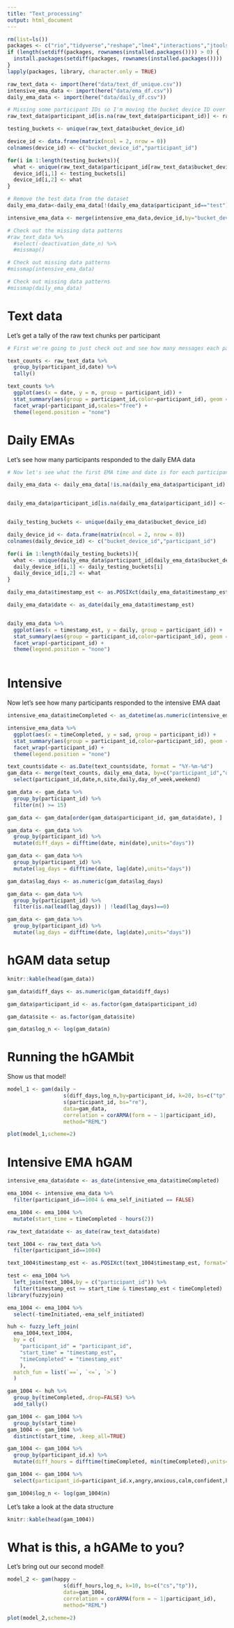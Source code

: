 ```yaml
---
title: "Text_processing"
output: html_document
---
```


```r
rm(list=ls())
packages <- c("rio","tidyverse","reshape","lme4","interactions","jtools","lmerTest","Amelia","mice","lavaan","semTools","janitor","stargazer","plotluck","splitstackshape","mgcv","Amelia","lubridate","here","fuzzyjoin")
if (length(setdiff(packages, rownames(installed.packages()))) > 0) {
  install.packages(setdiff(packages, rownames(installed.packages())))  
}
lapply(packages, library, character.only = TRUE)

```



```r
raw_text_data <- import(here("data/text_df_unique.csv"))
intensive_ema_data <- import(here("data/ema_df.csv"))
daily_ema_data <- import(here("data/daily_df.csv"))

# Missing some participant IDs so I'm moving the bucket device ID over to the NA
raw_text_data$participant_id[is.na(raw_text_data$participant_id)] <- raw_text_data$bucket_device_id[is.na(raw_text_data$participant_id)]

testing_buckets <- unique(raw_text_data$bucket_device_id)

device_id <- data.frame(matrix(ncol = 2, nrow = 0))
colnames(device_id) <- c("bucket_device_id","participant_id")

for(i in 1:length(testing_buckets)){
  what <- unique(raw_text_data$participant_id[raw_text_data$bucket_device_id==testing_buckets[i]])
  device_id[i,1] <- testing_buckets[i]
  device_id[i,2] <- what
}

# Remove the test data from the dataset
daily_ema_data<-daily_ema_data[!(daily_ema_data$participant_id=="test"),]

intensive_ema_data <- merge(intensive_ema_data,device_id,by="bucket_device_id")

```



```r
# Check out the missing data patterns 
#raw_text_data %>%
  #select(-deactivation_date_n) %>%
  #missmap()

# Check out missing data patterns
#missmap(intensive_ema_data)

# Check out missing data patterns
#missmap(daily_ema_data)
```

# Text data

Let's get a tally of the raw text chunks per participant

```r
# First we're going to just check out and see how many messages each participant sent

text_counts <- raw_text_data %>%
  group_by(participant_id,date) %>%
  tally()

text_counts %>%
  ggplot(aes(x = date, y = n, group = participant_id)) +
  stat_summary(aes(group = participant_id,color=participant_id), geom = "line", fun.y = mean, size = .5) +
  facet_wrap(~participant_id,scales="free") + 
  theme(legend.position = "none")

```

# Daily EMAs

Let's see how many participants responded to the daily EMA data

```r
# Now let's see what the first EMA time and date is for each participant

daily_ema_data <- daily_ema_data[!is.na(daily_ema_data$participant_id) & !is.na(daily_ema_data$bucket_device_id),]


daily_ema_data$participant_id[is.na(daily_ema_data$participant_id)] <- daily_ema_data$bucket_device_id[is.na(daily_ema_data$participant_id)]


daily_testing_buckets <- unique(daily_ema_data$bucket_device_id)

daily_device_id <- data.frame(matrix(ncol = 2, nrow = 0))
colnames(daily_device_id) <- c("bucket_device_id","participant_id")

for(i in 1:length(daily_testing_buckets)){
  what <- unique(daily_ema_data$participant_id[daily_ema_data$bucket_device_id==daily_testing_buckets[i]])
  daily_device_id[i,1] <- daily_testing_buckets[i]
  daily_device_id[i,2] <- what
}

daily_ema_data$timestamp_est <- as.POSIXct(daily_ema_data$timestamp_est, format="%Y-%m-%d %H:%M:%S",tz="America/New_York")

daily_ema_data$date <- as_date(daily_ema_data$timestamp_est)


daily_ema_data %>%
  ggplot(aes(x = timestamp_est, y = daily, group = participant_id)) +
  stat_summary(aes(group = participant_id,color=participant_id), geom = "line", fun.y = mean, size = .5) +
  facet_wrap(~participant_id) + 
  theme(legend.position = "none")



```

# Intensive
Now let's see how many participants responded to the intensive EMA daat

```r
intensive_ema_data$timeCompleted <- as_datetime(as.numeric(intensive_ema_data$timeCompleted)/1000,tz="America/New_York")

intensive_ema_data %>%
  ggplot(aes(x = timeCompleted, y = sad, group = participant_id)) +
  stat_summary(aes(group = participant_id,color=participant_id), geom = "line", fun.y = mean, size = .5) +
  facet_wrap(~participant_id) + 
  theme(legend.position = "none")


```

```r
text_counts$date <- as.Date(text_counts$date, format = "%Y-%m-%d")
gam_data <- merge(text_counts, daily_ema_data, by=c("participant_id","date")) %>%
  select(participant_id,date,n,site,daily,day_of_week,weekend)

gam_data <- gam_data %>%
  group_by(participant_id) %>%
  filter(n() >= 15)

gam_data <- gam_data[order(gam_data$participant_id, gam_data$date), ]

gam_data <- gam_data %>%
  group_by(participant_id) %>%
  mutate(diff_days = difftime(date, min(date),units="days"))

gam_data <- gam_data %>%
  group_by(participant_id) %>%
  mutate(lag_days = difftime(date, lag(date),units="days"))

gam_data$lag_days <- as.numeric(gam_data$lag_days)

gam_data <- gam_data %>% 
  group_by(participant_id) %>% 
  filter(is.na(lead(lag_days)) | !lead(lag_days)==0)

gam_data <- gam_data %>%
  group_by(participant_id) %>%
  mutate(lag_days = difftime(date, lag(date),units="days"))

```

# hGAM data setup

```r
knitr::kable(head(gam_data))
```

```r
gam_data$diff_days <- as.numeric(gam_data$diff_days)

gam_data$participant_id <- as.factor(gam_data$participant_id)

gam_data$site <- as.factor(gam_data$site)

gam_data$log_n <- log(gam_data$n)

```

# Running the hGAMbit
Show us that model!

```r
model_1 <- gam(daily ~ 
                  s(diff_days,log_n,by=participant_id, k=20, bs=c("tp","tp")) + 
                  s(participant_id, bs="re"), 
                  data=gam_data,
                  correlation = corARMA(form = ~ 1|participant_id),
                  method="REML")

plot(model_1,scheme=2)
```

# Intensive EMA hGAM

```r
intensive_ema_data$date <- as_date(intensive_ema_data$timeCompleted)

ema_1004 <- intensive_ema_data %>%
  filter(participant_id==1004 & ema_self_initiated == FALSE) 

ema_1004 <- ema_1004 %>%
  mutate(start_time = timeCompleted - hours(2))

raw_text_data$date <- as_date(raw_text_data$date)

text_1004 <- raw_text_data %>%
  filter(participant_id==1004)

text_1004$timestamp_est <- as.POSIXct(text_1004$timestamp_est, format="%Y-%m-%d %H:%M:%S",tz="America/New_York")

test <- ema_1004 %>%
  left_join(text_1004,by = c("participant_id")) %>%
  filter(timestamp_est >= start_time & timestamp_est < timeCompleted) 
library(fuzzyjoin)

ema_1004 <- ema_1004 %>%
  select(-timeInitiated,-ema_self_initiated)

huh <- fuzzy_left_join(
  ema_1004,text_1004,
  by = c(
    "participant_id" = "participant_id",
    "start_time" = "timestamp_est",
    "timeCompleted" = "timestamp_est"
    ),
  match_fun = list(`==`, `<=`, `>`)
  ) 

gam_1004 <- huh %>%
  group_by(timeCompleted,.drop=FALSE) %>%
  add_tally()

gam_1004 <- gam_1004 %>%
  group_by(start_time)
gam_1004 <- gam_1004 %>% 
  distinct(start_time, .keep_all=TRUE)

gam_1004 <- gam_1004 %>%
  group_by(participant_id.x) %>%
  mutate(diff_hours = difftime(timeCompleted, min(timeCompleted),units="hours"))

gam_1004 <- gam_1004 %>%
  select(participant_id=participant_id.x,angry,anxious,calm,confident,happy,included,lonely,rejected,sad,stressed,supported,start_time,timeCompleted,date=date.x,weekend,n,recentContact,diff_hours)

gam_1004$log_n <- log(gam_1004$n)

```

Let's take a look at the data structure

```r

knitr::kable(head(gam_1004))

```

# What is this, a hGAMe to you?
Let's bring out our second model!

```r

model_2 <- gam(happy ~ 
                  s(diff_hours,log_n, k=10, bs=c("cs","tp")), 
                  data=gam_1004,
                  correlation = corARMA(form = ~ 1|participant_id),
                  method="REML")

plot(model_2,scheme=2)

```


